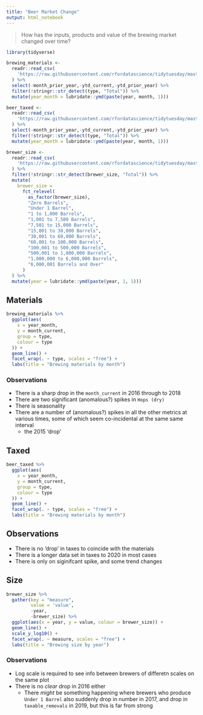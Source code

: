 ```yaml
---
title: "Beer Market Change"
output: html_notebook
---
```


> How has the inputs, products and value of the brewing market changed over time?

```r
library(tidyverse)

brewing_materials <-
  readr::read_csv(
    'https://raw.githubusercontent.com/rfordatascience/tidytuesday/master/data/2020/2020-03-31/brewing_materials.csv'
  ) %>%
  select(-month_prior_year,-ytd_current,-ytd_prior_year) %>%
  filter(!stringr::str_detect(type, "Total")) %>%
  mutate(year_month = lubridate::ymd(paste(year, month, 1)))

beer_taxed <-
  readr::read_csv(
    'https://raw.githubusercontent.com/rfordatascience/tidytuesday/master/data/2020/2020-03-31/beer_taxed.csv'
  ) %>%
  select(-month_prior_year,-ytd_current,-ytd_prior_year) %>%
  filter(!stringr::str_detect(type, "Total")) %>%
  mutate(year_month = lubridate::ymd(paste(year, month, 1)))

brewer_size <-
  readr::read_csv(
    'https://raw.githubusercontent.com/rfordatascience/tidytuesday/master/data/2020/2020-03-31/brewer_size.csv'
  ) %>%
  filter(!stringr::str_detect(brewer_size, "Total")) %>%
  mutate(
    brewer_size =
      fct_relevel(
        as_factor(brewer_size),
        "Zero Barrels",
        "Under 1 Barrel",
        "1 to 1,000 Barrels",
        "1,001 to 7,500 Barrels",
        "7,501 to 15,000 Barrels",
        "15,001 to 30,000 Barrels",
        "30,001 to 60,000 Barrels",
        "60,001 to 100,000 Barrels",
        "100,001 to 500,000 Barrels",
        "500,001 to 1,000,000 Barrels",
        "1,000,000 to 6,000,000 Barrels",
        "6,000,001 Barrels and Over"
      )
  ) %>% 
  mutate(year = lubridate::ymd(paste(year, 1, 1)))
```

## Materials

```r
brewing_materials %>%
  ggplot(aes(
    x = year_month,
    y = month_current,
    group = type,
    colour = type
  )) +
  geom_line() +
  facet_wrap(. ~ type, scales = "free") +
  labs(title = "Brewing materials by month")
```

### Observations

* There is a sharp drop in the `month_current` in 2016 through to 2018
* There are two significant (anomalous?) spikes in `Hops (dry)`
* There is seasonality
* There are a number of (anomalous?) spikes in all the other metrics at various times, some of which seem co-incidental at the same same interval
  + the 2015 'drop'

## Taxed

```r
beer_taxed %>%
  ggplot(aes(
    x = year_month,
    y = month_current,
    group = type,
    colour = type
  )) +
  geom_line() +
  facet_wrap(. ~ type, scales = "free") +
  labs(title = "Brewing materials by month")
```

## Observations 

* There is no 'drop' in taxes to coincide with the materials
* There is a longer data set in taxes to 2020 in most cases
* There is only on siginifcant spike, and some trend changes

## Size

```r
brewer_size %>%
  gather(key = "measure",
         value = 'value',
         -year,
         -brewer_size) %>%
  ggplot(aes(x = year, y = value, colour = brewer_size)) +
  geom_line() +
  scale_y_log10() +
  facet_wrap(. ~ measure, scales = "free") +
  labs(title = "Brewing size by year")
```

### Observations

* Log scale is required to see info between brewers of differetn scales on the same plot
* There is no _clear_ drop in 2016 either
  + There _might_ be something happening where brewers who produce `Under 1 Barrel` also suddenly drop in number in 2017, and drop in `taxable_removals` in 2019, but this is far from strong
